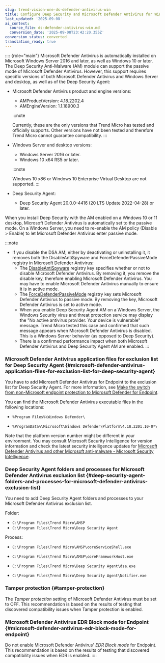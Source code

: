 ```yaml
---
slug: trend-vision-one-ds-defender-antivirus-win
title: Configure Deep Security and Microsoft Defender Antivirus for Windows
last_updated: '2025-09-08'
ai_context:
  source_file: ds-defender-antivirus-win.md
  conversion_date: '2025-09-08T23:42:20.355Z'
conversion_status: converted
translation_ready: true
---
```


:::: {role="main"}
Microsoft Defender Antivirus is automatically installed on Microsoft Windows Server 2016 and later, as well as Windows 10 or later. The Deep Security Anti-Malware (AM) module can support the passive mode of Microsoft Defender Antivirus. However, this support requires specific versions of both Microsoft Defender Antivirus and Windows Server and desktop, as well as of the Deep Security Agent:

- Microsoft Defender Antivirus product and engine versions:

  - AMProductVersion: 4.18.2202.4
  - AMEngineVersion: 1.1.18900.3

  :::note

  Currently, these are the only versions that Trend Micro has tested and officially supports. Other versions have not been tested and therefore Trend Micro cannot guarantee compatibility.
  :::

- Windows Server and desktop versions:

  - Windows Server 2016 or later.
  - Windows 10 x64 RS5 or later.

  :::note

  Windows 10 x86 or Windows 10 Enterprise Virtual Desktop are not supported.
  :::

- Deep Security Agent:

  - Deep Security Agent 20.0.0-4416 (20 LTS Update 2022-04-28) or later.

When you install Deep Security with the AM enabled on a Windows 10 or 11 desktop, Microsoft Defender Antivirus is automatically set to the passive mode. On a Windows Server, you need to re-enable the AM policy (Disable \> Enable) to let Microsoft Defender Antivirus enter passive mode.

:::note

- If you disable the DSA AM, either by deactivating or uninstalling it, it removes both the DisableAntiSpyware and ForceDefenderPassiveMode registry in Microsoft Defender Antivirus:
  - The [DisableAntiSpyware](https://docs.microsoft.com/en-us/windows-hardware/customize/desktop/unattend/security-malware-windows-defender-disableantispyware) registry key specifies whether or not to disable Microsoft Defender Antivirus. By removing it, you remove the disable key, therefore enabling Microsoft Defender Antivirus. You may have to enable Microsoft Defender Antivirus manually to ensure it is in active mode.
  - The [ForceDefenderPassiveMode](https://docs.microsoft.com/en-us/microsoft-365/security/defender-endpoint/microsoft-defender-antivirus-compatibility?view=o365-worldwide) registry key sets Microsoft Defender Antivirus to passive mode. By removing the key, Microsoft Defender Antivirus is set to active mode.
  - When you enable Deep Security Agent AM on a Windows Server, the Windows Security virus and threat protection service may display the "No active antivirus provider. Your device is vulnerable" message. Trend Micro tested this case and confirmed that such message appears when Microsoft Defender Antivirus is disabled. This is a Windows Server behavior (as opposed to Deep Security).
  - There is a confirmed performance impact when both Microsoft Defender Antivirus and Deep Security Agent AM are enabled.
:::

### Microsoft Defender Antivirus application files for exclusion list for Deep Security Agent {#microsoft-defender-antivirus-application-files-for-exclusion-list-for-deep-security-agent}

You have to add Microsoft Defender Antivirus for Endpoint to the exclusion list for Deep Security Agent. For more information, see [Make the switch from non-Microsoft endpoint protection to Microsoft Defender for Endpoint](https://docs.microsoft.com/en-us/microsoft-365/security/defender-endpoint/switch-to-mde-overview?view=o365-worldwide).

You can find the Microsoft Defender Antivirus executable files in the following locations:

- `%Program Files%\Windows Defender\`

- `%ProgramData%\Microsoft\Windows Defender\Platform\4.18.2201.10-0*\`

Note that the platform version number might be different in your environment. You may consult Microsoft Security Intelligence for version information and check the latest security intelligence updates for [Microsoft Defender Antivirus and other Microsoft anti-malware - Microsoft Security Intelligence](https://www.microsoft.com/en-us/wdsi/defenderupdates).

### Deep Security Agent folders and processes for Microsoft Defender Antivirus exclusion list {#deep-security-agent-folders-and-processes-for-microsoft-defender-antivirus-exclusion-list}

You need to add Deep Security Agent folders and processes to your Microsoft Defender Antivirus exclusion list.

Folder:

- `C:\Program Files\Trend Micro\AMSP`
- `C:\Program Files\Trend Micro\Deep Security Agent`

Process:

- `C:\Program Files\Trend Micro\AMSP\coreServiceShell.exe`

- `C:\Program Files\Trend Micro\AMSP\coreFrameworkHost.exe`

- `C:\Program Files\Trend Micro\Deep Security Agent\dsa.exe`

- `C:\Program Files\Trend Micro\Deep Security Agent\Notifier.exe`

### Tamper protection {#tamper-protection}

The *Tamper protection* setting of Microsoft Defender Antivirus must be set to OFF. This recommendation is based on the results of testing that discovered compatibility issues when Tamper protection is enabled.

### Microsoft Defender Antivirus EDR Block mode for Endpoint {#microsoft-defender-antivirus-edr-block-mode-for-endpoint}

Do not enable Microsoft Defender Antivirus' *EDR Block mode* for Endpoint. This recommendation is based on the results of testing that discovered compatibility issues when EDR is enabled.
::::
